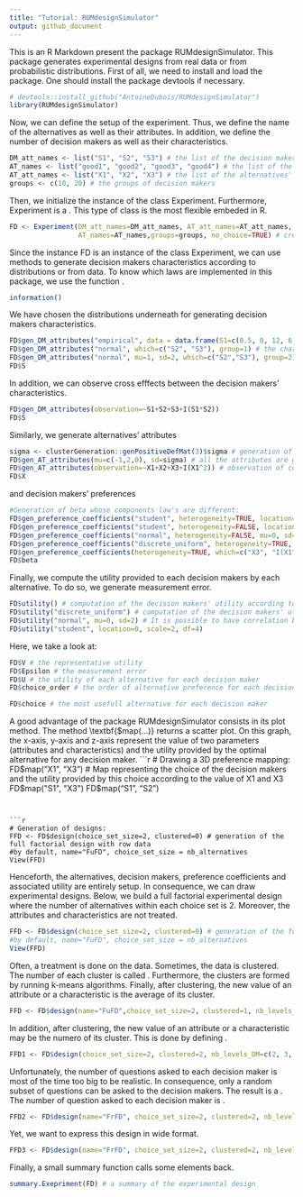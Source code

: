 ```yaml
---
title: "Tutorial: RUMdesignSimulator"
output: github_document
---
```


This is an R Markdown present the package RUMdesignSimulator. This package generates experimental designs from real data or from probabilistic distributions.
First of all, we need to install and load the package. One should install the package devtools if necessary. 

```r
# devtools::install_github("AntoineDubois/RUMdesignSimulator")
library(RUMdesignSimulator)
```
Now, we can define the setup of the experiment. Thus, we define the name of the alternatives as well as their attributes. In addition, we define the number of decision makers as well as their characteristics.
```r
DM_att_names <- list("S1", "S2", "S3") # the list of the decision makers' characteristics
AT_names <- list("good1", "good2", "good3", "good4") # the list of the alternatives' names
AT_att_names <- list("X1", "X2", "X3") # the list of the alternatives' attributes
groups <- c(10, 20) # the groups of decision makers
```
Then, we initialize the instance of the class Experiment. Furthermore, Experiment is a \textit{reference class}. This type of class is the most flexible embeded in R.
```r
FD <- Experiment(DM_att_names=DM_att_names, AT_att_names=AT_att_names,
                 AT_names=AT_names,groups=groups, no_choice=TRUE) # creation of an instance of the call Experiment
```
Since the instance FD is an instance of the class Experiment, we can use methods to generate decision makers characteristics according to distributions or from data. To know which laws are implemented in this package, we use the function \textbf{information}.
```r
information()
```
We have chosen the distributions underneath for generating decision makers characteristics.
```r
FD$gen_DM_attributes("empirical", data = data.frame(S1=c(0.5, 0, 12, 6, 7.3)), which = "S1") # the characteristics of S1 are drawn from a data set
FD$gen_DM_attributes("normal", which=c("S2", "S3"), group=1) # the characteristics S2 and S3 follow a standardized normal distribution within the group 1
FD$gen_DM_attributes("normal", mu=1, sd=2, which=c("S2","S3"), group=2) # the characteristics S2 and S3 follow a normal distribution with mean 1 and 2 standard deviation within the group 2
FD$S
```
In addition, we can observe cross efffects between the decision makers' characteristics.
```r
FD$gen_DM_attributes(observation=~S1+S2+S3+I(S1*S2))
FD$S
```
Similarly, we generate alternatives' attributes
```r
sigma <- clusterGeneration::genPositiveDefMat(3)$sigma # generation of a random covariance matrix of size 3
FD$gen_AT_attributes(mu=c(-1,2,0), sd=sigma) # all the attributes are generated by a multivariate normal distribution of mean (-1, 2, 0) and covariance matrix sigma
FD$gen_AT_attributes(observation=~X1+X2+X3+I(X1^2)) # observation of complex effects between the alternatives' attributes
FD$X
```
and decision makers' preferences
```r
#Generation of beta whose components law's are different:
FD$gen_preference_coefficients("student", heterogeneity=TRUE, location=-2,  scale=1, df=4, which=c(1:4), group=1) # generation of the variables from 1 to 4 of the alternatives within the group 1
FD$gen_preference_coefficients("student", heterogeneity=FALSE, location=2,  scale=1, df=4, which=c(1:4), group=2) # generation of the variables from 1 to 4 of the alternatives within the group 2
FD$gen_preference_coefficients("normal", heterogeneity=FALSE, mu=0, sd=2, which=5) # generation of the fifth variable within every group
FD$gen_preference_coefficients("discrete_uniform", heterogeneity=TRUE, a=1, b=5, which="X2") # rectification, the variable X2 follows a discrete uniform distribution
FD$gen_preference_coefficients(heterogeneity=TRUE, which=c("X3", "I(X1^2)")) # generation of the variable X3 and I(X1^2) according to the default distribution: the standardized normal distribution
FD$beta
```
Finally, we compute the utility provided to each decision makers by each alternative. To do so, we generate measurement error.
```r
FD$utility() # computation of the decision makers' utility according to the standardized Gumbel distribution
FD$utility("discrete_uniform") # computation of the decision makers' utility according to the discrete uniform distribution
FD$utility("normal", mu=0, sd=2) # It is possible to have correlation between alternatives preference (for both student and normal distributions)
FD$utility("student", location=0, scale=2, df=4)
```
Here, we take a look at:
```r
FD$V # the representative utility
FD$Epsilon # the measurement error
FD$U # the utility of each alternative for each decision maker
FD$choice_order # the order of alternative preference for each decision maker

FD$choice # the most usefull alternative for each decision maker
```
A good advantage of the package RUMdesignSimulator consists in its plot method. The method \textbf{$map(...)} returns a scatter plot. On this graph, the x-axis, y-axis and z-axis represent the value of two parameters (attributes and characteristics) and the utility provided by the optimal alternative for any decision maker.
```r
# Drawing a 3D preference mapping:
FD$map("X1", "X3") # Map representing the choice of the decision makers and the utility provided by this choice according to the value of X1 and X3
FD$map("S1", "X3")
FD$map("S1", "S2")
```


```r
# Generation of designs:
FFD <- FD$design(choice_set_size=2, clustered=0) # generation of the full factorial design with row data
#by default, name="FuFD", choice_set_size = nb_alternatives
View(FFD)
```
Henceforth, the alternatives, decision makers, preference coefficients and associated utility are entirely setup. In consequence, we can draw experimental designs.
Below, we build a full factorial experimental design where the number of alternatives within each choice set is 2. Moreover, the attributes and characteristics are not treated.  
```r
FFD <- FD$design(choice_set_size=2, clustered=0) # generation of the full factorial design with non clustered data (row data)
#by default, name="FuFD", choice_set_size = nb_alternatives
View(FFD)
```
Often, a treatment is done on the data. Sometimes, the data is clustered. The number of each cluster is called \textit{level}. Furthermore, the clusters are formed by running k-means algorithms. Finally, after clustering, the new value of an attribute or a characteristic is the average of its cluster.
```r
FFD <- FD$design(name="FuFD",choice_set_size=2, clustered=1, nb_levels_DM=c(3, 3, 4, 2), nb_levels_AT=c(3, 2, 2, 4)) # generation of the full factorial design with glustered data
```
In addition, after clustering, the new value of an attribute or a characteristic may be the numero of its cluster. This is done by defining \textbf{clustered=2}.
```r
FFD1 <- FD$design(choice_set_size=2, clustered=2, nb_levels_DM=c(2, 3, 4, 2), nb_levels_AT=c(2, 2, 2, 2)) # generation of the full factorial design with categorial data
```
Unfortunately, the number of questions asked to each decision maker is most of the time too big to be realistic. In consequence, only a random subset of questions can be asked to the decision makers. The result is a \textit{random fractional factorial design}.
The number of question asked to each decision maker is \textbf{nb_question=2}.
```r
FFD2 <- FD$design(name="FrFD", choice_set_size=2, clustered=2, nb_levels_DM=c(2, 3, 4, 2), nb_levels_AT=c(2, 2, 2, 2), nb_questions = 2) # Generation a a random fractional factorial design with categorial data
```
Yet, we want to express this design in wide format.
```r
FFD3 <- FD$design(name="FrFD", choice_set_size=2, clustered=2, nb_levels_DM=c(2, 3, 4, 2), nb_levels_AT=c(2, 2, 2, 2), nb_questions = 2, format="wide") 
```
Finally, a small summary function calls some elements back.
```r
summary.Exepriment(FD) # a summary of the experimental design
```
